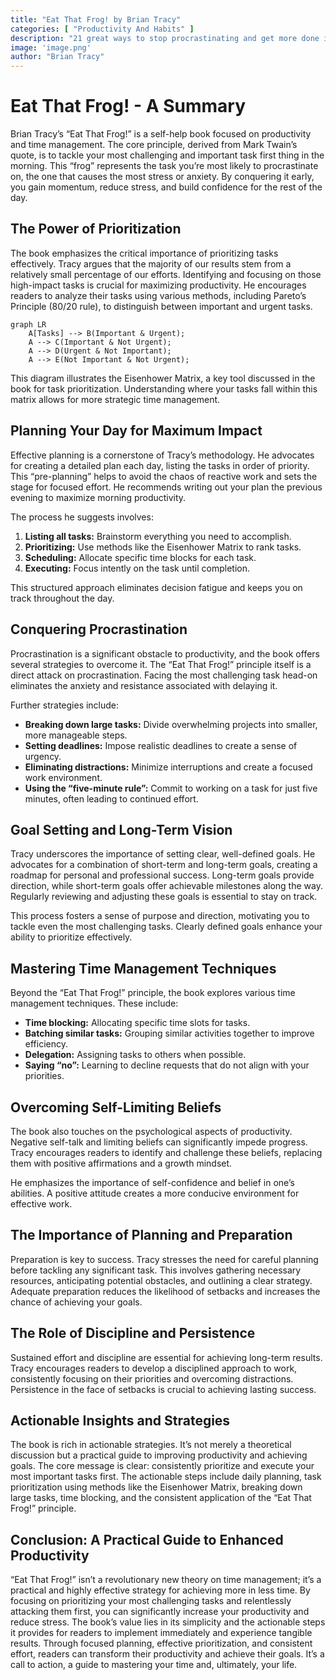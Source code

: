 ```yaml
---
title: "Eat That Frog! by Brian Tracy"
categories: [ "Productivity And Habits" ]
description: "21 great ways to stop procrastinating and get more done in less time"
image: 'image.png'
author: "Brian Tracy"
---
```

# Eat That Frog! - A Summary

Brian Tracy's "Eat That Frog!" is a self-help book focused on productivity and time management.  The core principle, derived from Mark Twain's quote, is to tackle your most challenging and important task first thing in the morning. This "frog" represents the task you're most likely to procrastinate on, the one that causes the most stress or anxiety.  By conquering it early, you gain momentum, reduce stress, and build confidence for the rest of the day.


## The Power of Prioritization

The book emphasizes the critical importance of prioritizing tasks effectively.  Tracy argues that the majority of our results stem from a relatively small percentage of our efforts.  Identifying and focusing on those high-impact tasks is crucial for maximizing productivity.  He encourages readers to analyze their tasks using various methods, including Pareto's Principle (80/20 rule), to distinguish between important and urgent tasks.

```mermaid
graph LR
    A[Tasks] --> B(Important & Urgent);
    A --> C(Important & Not Urgent);
    A --> D(Urgent & Not Important);
    A --> E(Not Important & Not Urgent);
```

This diagram illustrates the Eisenhower Matrix, a key tool discussed in the book for task prioritization.  Understanding where your tasks fall within this matrix allows for more strategic time management.


## Planning Your Day for Maximum Impact

Effective planning is a cornerstone of Tracy's methodology. He advocates for creating a detailed plan each day, listing the tasks in order of priority. This "pre-planning" helps to avoid the chaos of reactive work and sets the stage for focused effort. He recommends writing out your plan the previous evening to maximize morning productivity.

The process he suggests involves:

1. **Listing all tasks:**  Brainstorm everything you need to accomplish.
2. **Prioritizing:** Use methods like the Eisenhower Matrix to rank tasks.
3. **Scheduling:** Allocate specific time blocks for each task.
4. **Executing:** Focus intently on the task until completion.

This structured approach eliminates decision fatigue and keeps you on track throughout the day.


##  Conquering Procrastination

Procrastination is a significant obstacle to productivity, and the book offers several strategies to overcome it.  The "Eat That Frog!" principle itself is a direct attack on procrastination.  Facing the most challenging task head-on eliminates the anxiety and resistance associated with delaying it.

Further strategies include:

* **Breaking down large tasks:** Divide overwhelming projects into smaller, more manageable steps.
* **Setting deadlines:** Impose realistic deadlines to create a sense of urgency.
* **Eliminating distractions:** Minimize interruptions and create a focused work environment.
* **Using the "five-minute rule":** Commit to working on a task for just five minutes, often leading to continued effort.


##  Goal Setting and Long-Term Vision

Tracy underscores the importance of setting clear, well-defined goals. He advocates for a combination of short-term and long-term goals, creating a roadmap for personal and professional success.  Long-term goals provide direction, while short-term goals offer achievable milestones along the way.  Regularly reviewing and adjusting these goals is essential to stay on track.

This process fosters a sense of purpose and direction, motivating you to tackle even the most challenging tasks.  Clearly defined goals enhance your ability to prioritize effectively.


## Mastering Time Management Techniques

Beyond the "Eat That Frog!" principle, the book explores various time management techniques.  These include:

* **Time blocking:** Allocating specific time slots for tasks.
* **Batching similar tasks:** Grouping similar activities together to improve efficiency.
* **Delegation:** Assigning tasks to others when possible.
* **Saying "no":**  Learning to decline requests that do not align with your priorities.


##  Overcoming Self-Limiting Beliefs

The book also touches on the psychological aspects of productivity. Negative self-talk and limiting beliefs can significantly impede progress.  Tracy encourages readers to identify and challenge these beliefs, replacing them with positive affirmations and a growth mindset.

He emphasizes the importance of self-confidence and belief in one's abilities. A positive attitude creates a more conducive environment for effective work.


##  The Importance of Planning and Preparation

Preparation is key to success. Tracy stresses the need for careful planning before tackling any significant task.  This involves gathering necessary resources, anticipating potential obstacles, and outlining a clear strategy. Adequate preparation reduces the likelihood of setbacks and increases the chance of achieving your goals.


##  The Role of Discipline and Persistence

Sustained effort and discipline are essential for achieving long-term results. Tracy encourages readers to develop a disciplined approach to work, consistently focusing on their priorities and overcoming distractions.  Persistence in the face of setbacks is crucial to achieving lasting success.


##  Actionable Insights and Strategies

The book is rich in actionable strategies. It’s not merely a theoretical discussion but a practical guide to improving productivity and achieving goals.  The core message is clear:  consistently prioritize and execute your most important tasks first.  The actionable steps include daily planning, task prioritization using methods like the Eisenhower Matrix, breaking down large tasks, time blocking, and the consistent application of the "Eat That Frog!" principle.


##  Conclusion:  A Practical Guide to Enhanced Productivity

"Eat That Frog!" isn't a revolutionary new theory on time management; it's a practical and highly effective strategy for achieving more in less time.  By focusing on prioritizing your most challenging tasks and relentlessly attacking them first, you can significantly increase your productivity and reduce stress.  The book's value lies in its simplicity and the actionable steps it provides for readers to implement immediately and experience tangible results.  Through focused planning, effective prioritization, and consistent effort, readers can transform their productivity and achieve their goals.  It’s a call to action, a guide to mastering your time and, ultimately, your life.

